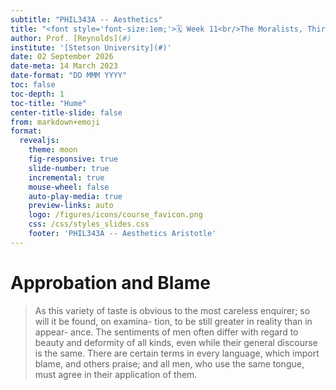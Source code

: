 ```yaml
---
subtitle: "PHIL343A -- Aesthetics"
title: "<font style='font-size:1em;'>🗓️ Week 11<br/>The Moralists, Third Earl of Shaftsbury</font>"
author: Prof. [Reynolds](#)
institute: '[Stetson University](#)'
date: 02 September 2026
date-meta: 14 March 2023
date-format: "DD MMM YYYY"
toc: false
toc-depth: 1
toc-title: "Hume"
center-title-slide: false
from: markdown+emoji
format:
  revealjs:
    theme: moon
    fig-responsive: true
    slide-number: true
    incremental: true
    mouse-wheel: false
    auto-play-media: true
    preview-links: auto
    logo: /figures/icons/course_favicon.png
    css: /css/styles_slides.css
    footer: 'PHIL343A -- Aesthetics Aristotle'
---
```


# Approbation and Blame

> As this variety of taste is obvious to the most
careless enquirer; so will it be found, on examina-
tion, to be still greater in reality than in appear-
ance. The sentiments of men often differ with
regard to beauty and deformity of all kinds, even
while their general discourse is the same. There
are certain terms in every language, which import
blame, and others praise; and all men, who use
the same tongue, must agree in their application of them.
